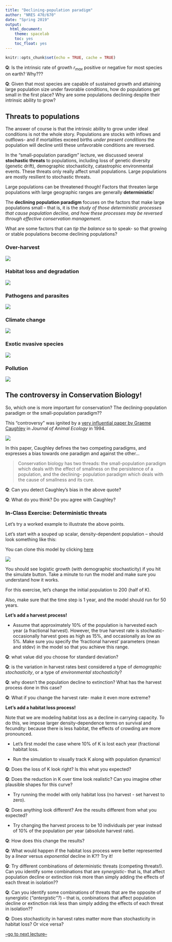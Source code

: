 ```yaml
---
title: "Declining-population paradigm"
author: "NRES 470/670"
date: "Spring 2019"
output: 
  html_document: 
    theme: spacelab
    toc: yes
    toc_float: yes
---
```


```r
knitr::opts_chunk$set(echo = TRUE, cache = TRUE)
```


**Q**: Is the intrinsic rate of growth $r_{max}$ positive or negative for most species on earth? Why???

**Q**: Given that most species are capable of sustained growth and attaining large population size under favorable conditions, how do populations get small in the first place? Why are some populations declining despite their intrinsic ability to grow?

## Threats to populations

The answer of course is that the intrinsic ability to grow under ideal conditions is not the whole story. Populations are stocks with inflows and outflows- and if mortalities exceed births *under present conditions* the population will decline until these unfavorable conditions are reversed. 

In the "small-population paradigm" lecture, we discussed several **stochastic threats** to populations, including loss of genetic diversity (genetic drift), demographic stochasticity, catastrophic environmental events. These threats only really affect small populations. Large populations are mostly resilient to stochastic threats.

Large populations can be threatened though! Factors that threaten large populations with large geographic ranges are generally **deterministic**! 

The **declining population paradigm** focuses on the factors that make large populations small -- that is, it is the *study of those deterministic processes that cause population decline, and how these processes may be reversed through effective conservation management*. 

What are some factors that can *tip the balance* so to speak- so that growing or stable populations become declining populations? 

### Over-harvest

![](overharvest1.jpg)

### Habitat loss and degradation

![](habitatloss1.jpg)

### Pathogens and parasites

![](whitenose1.jpg)

### Climate change

![](climatechange1.jpg)

### Exotic nvasive species

![](bullfrog1.jpg)


### Pollution

![](pollution1.png)


## The controversy in Conservation Biology!

So, which one is more important for conservation? The declining-population paradigm or the small-population paradigm??

This "controversy" was ignited by a [very influential paper by Graeme Caughley](caughley1.pdf) in *Journal of Animal Ecology* in 1994.

![](caughley1.jpg)

In this paper, Caughley defines the two competing paradigms, and expresses a bias towards one paradigm and against the other...

> Conservation biology has two threads: the small-population paradigm which deals with the effect of smallness on the persistence of a population, and the declining- population paradigm which deals with the cause of smallness and its cure.

**Q**: Can you detect Caughley's bias in the above quote? 

**Q**: What do you think? Do you agree with Caughley?

### In-Class Exercise: Deterministic threats

Let's try a worked example to illustrate the above points.

Let's start with a souped up scalar, density-dependent population -- should look something like this:

You can clone this model by clicking [here](https://insightmaker.com/insight/74417/ICE-declining-population-paradigm)


![](IM5.PNG)


You should see logistic growth (with demographic stochasticity) if you hit the simulate button. Take a minute to run the model and make sure you understand how it works.

For this exercise, let's change the initial population to 200 (half of K).

Also, make sure that the time step is 1 year, and the model should run for 50 years.

**Let's add a harvest process!**

- Assume that approximately 10% of the population is harvested each year (a fractional harvest). However, the true harvest rate is stochastic- occasionally harvest goes as high as 15%, and occasionally as low as 5%. Make sure you specify the 'fractional harvest' parameters (mean and stdev) in the model so that you achieve this range.   

**Q**: what value did you choose for standard deviation?

**Q**: is the variation in harvest rates best considered a type of *demographic stochasticity*, or a type of *environmental stochasticity*?     

**Q**: why doesn't the population decline to extinction? What has the harvest process done in this case?   

**Q**: What if you change the harvest rate- make it even more extreme?

**Let's add a habitat loss process!**

Note that we are modeling habitat loss as a decline in carrying capacity. To do this, we impose larger density-dependence terms on survival and fecundity: because there is less habitat, the effects of crowding are more pronounced.   

- Let's first model the case where 10% of K is lost each year (fractional habitat loss. 

- Run the simulation to visually track K along with population dynamics! 

**Q**: Does the loss of K look right? Is this what you expected?

**Q**: Does the reduction in K over time look realistic? Can you imagine other plausible shapes for this curve?

- Try running the model with only habitat loss (no harvest - set harvest to zero). 

**Q**: Does anything look different? Are the results different from what you expected?  

- Try changing the harvest process to be 10 individuals per year instead of 10% of the population per year (absolute harvest rate). 

**Q**: How does this change the results?    

**Q**: What would happen if the habitat loss process were better represented by a *linear* versus *exponential* decline in K?? Try it!    

**Q**: Try different combinations of deterministic threats (competing threats!). Can you identify some combinations that are *synergistic*- that is, that affect population decline or extinction risk more than simply adding the effects of each threat in isolation??  

**Q**: Can you identify some combinations of threats that are the opposite of synergistic (*"antergistic"?*) -- that is, conbinations that affect population decline or extinction risk less than simply adding the effects of each threat in isolation??

**Q**: Does stochasticity in harvest rates matter more than stochasticity in habitat loss? Or vice versa?

[--go to next lecture--](LECTURE12.html)
























